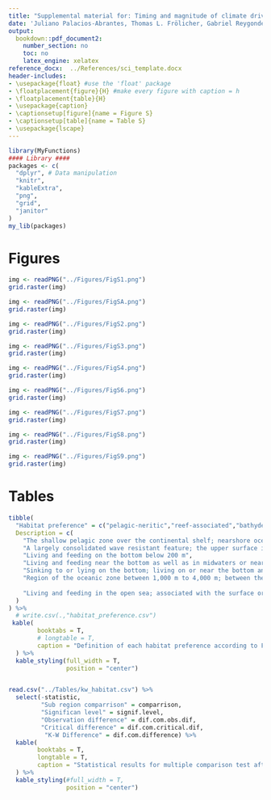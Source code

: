 ```yaml
---
title: "Supplemental material for: Timing and magnitude of climate driven range shifts in transboundary fish stocks challenge their management"
date: 'Juliano Palacios-Abrantes, Thomas L. Frölicher, Gabriel Reygondeau, U. Rashid Sumaila, Alessandro Tagliabue, Colette C.C. Wabnitz, and William W.L. Cheung'
output: 
  bookdown::pdf_document2:
    number_section: no
    toc: no
    latex_engine: xelatex
reference_docx:  ../References/sci_template.docx
header-includes:
- \usepackage{float} #use the 'float' package
- \floatplacement{figure}{H} #make every figure with caption = h
- \floatplacement{table}{H}
- \usepackage{caption}
- \captionsetup[figure]{name = Figure S}
- \captionsetup[table]{name = Table S}
- \usepackage{lscape}
---
```


```r
library(MyFunctions)
#### Library ####
packages <- c(
  "dplyr", # Data manipulation
  "knitr",
  "kableExtra",
  "png",
  "grid",
  "janitor"
)
my_lib(packages)
```



# Figures

```r

img <- readPNG("../Figures/FigS1.png")
grid.raster(img)

```

\clearpage

```r

img <- readPNG("../Figures/FigSA.png")
grid.raster(img)

```

\clearpage

```r

img <- readPNG("../Figures/FigS2.png")
grid.raster(img)

```

\clearpage

```r

img <- readPNG("../Figures/FigS3.png")
grid.raster(img)

```

\clearpage


```r

img <- readPNG("../Figures/FigS4.png")
grid.raster(img)

```

\clearpage


```r

img <- readPNG("../Figures/FigS6.png")
grid.raster(img)

```


\clearpage


```r

img <- readPNG("../Figures/FigS7.png")
grid.raster(img)

```


\clearpage

```r

img <- readPNG("../Figures/FigS8.png")
grid.raster(img)

```

\clearpage

```r

img <- readPNG("../Figures/FigS9.png")
grid.raster(img)

```

\clearpage

# Tables


```r

tibble(
  "Habitat preference" = c("pelagic-neritic","reef-associated","bathydemersal","benthopelagic","demersal","bathypelagic","pelagic-oceanic"),
  Description = c(
    "The shallow pelagic zone over the continental shelf; nearshore ocean ecosystems; i.e., those associated with the coasts because the waters are overlying continental shelves and/or the waters are < 200 m deep in areas of coastal submarine slopes",
    "A largely consolidated wave resistant feature; the upper surface is within 0-20 m of the ocean surface; in the tropics, the upper portion is typically composed mainly of living and non-living remains of coral and coralline algae; rock lying at or near the surface and which may pose a danger to navigation",
    "Living and feeding on the bottom below 200 m",
    "Living and feeding near the bottom as well as in midwaters or near the surface. Feeding on benthic as well as free swimming organisms. Many freshwater fish are opportunistic feeders that forage on the bottom as well as in midwater and near the surface, also pertaining to forms which hover or swim just over the floor of the sea, e.g. Halosauridae, Macrouridae, Moridae, Brotulidae; the depth zone about 100 metres off the bottom at all depths below the edge of the continental shelf",
    "Sinking to or lying on the bottom; living on or near the bottom and feeding on benthic organisms",
    "Region of the oceanic zone between 1,000 m to 4,000 m; between the mesopelagic layer above and the abyssopelagic layer below. Living or feeding in open waters at depths between 1,000 and 4,000 m. In FishBase this term is used to include the depth range from 200 m to the bottom and thus the zones mesopelagic, bathypelagic and abyssopelagic",
    
    "Living and feeding in the open sea; associated with the surface or middle depths of a body of water; free swimming in the seas, oceans or open waters; not in association with the bottom. Many pelagic fish feed on plankton. In FishBase, referring to surface or mid water from 0 to 200 m depth."
  )
) %>% 
  # write.csv(.,"habitat_preference.csv")
 kable(
        booktabs = T,
        # longtable = T,
        caption = "Definition of each habitat preference according to FishBase"
  ) %>%
  kable_styling(full_width = T,
                position = "center")



```

\clearpage

```r

read.csv("../Tables/kw_habitat.csv") %>% 
  select(-statistic,
         "Sub region comparrison" = comparrison,
         "Significan level" = signif.level,
         "Observation difference" = dif.com.obs.dif,
         "Critical difference" = dif.com.critical.dif,
          "K-W Difference" = dif.com.difference) %>% 
  kable(
        booktabs = T,
        longtable = T,
        caption = "Statistical results for multiple comparison test after Kruskal-Wallis on time of emergence across United Nations sub regions"
  ) %>% 
  kable_styling(#full_width = T,
                position = "center")

```

\clearpage

\begin{landscape}

```r

read.csv("../Tables/kw_regional.csv") %>% 
  select(-statistic,
         "habitat association comparrison" = comparrison,
         "Significan level" = signif.level,
         "Observation difference" = dif.com.obs.dif,
         "Critical difference" = dif.com.critical.dif,
          "K-W Difference" = dif.com.difference) %>% 
  kable(
        booktabs = T,
        longtable = T,
        caption = "Statistical results for multiple comparison test after Kruskal-Wallis on time of emergence across United Nations sub regions"
  ) %>% 
  kable_styling(#full_width = T,
                # position = "center",
                latex_options = c("repeat_header")
                )

```

\end{landscape}